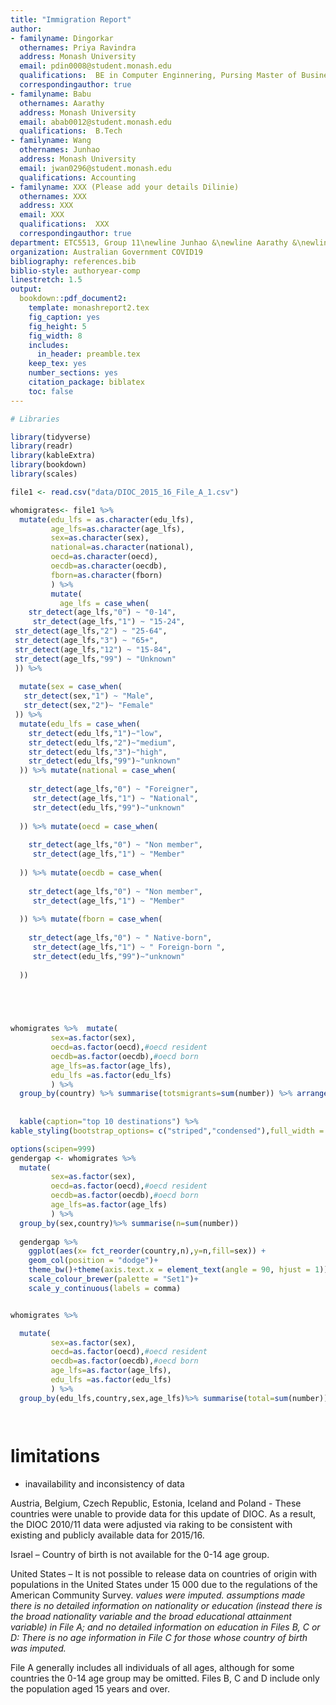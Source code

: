```yaml
---
title: "Immigration Report"
author:
- familyname: Dingorkar
  othernames: Priya Ravindra
  address: Monash University
  email: pdin0008@student.monash.edu
  qualifications:  BE in Computer Enginnering, Pursing Master of Business Analytics
  correspondingauthor: true
- familyname: Babu
  othernames: Aarathy
  address: Monash University
  email: abab0012@student.monash.edu
  qualifications:  B.Tech
- familyname: Wang
  othernames: Junhao
  address: Monash University
  email: jwan0296@student.monash.edu
  qualifications: Accounting
- familyname: XXX (Please add your details Dilinie)
  othernames: XXX
  address: XXX
  email: XXX
  qualifications:  XXX
  correspondingauthor: true
department: ETC5513, Group 11\newline Junhao &\newline Aarathy &\newline Dilinie &\newline Priya
organization: Australian Government COVID19
bibliography: references.bib
biblio-style: authoryear-comp
linestretch: 1.5
output:
  bookdown::pdf_document2:
    template: monashreport2.tex
    fig_caption: yes
    fig_height: 5
    fig_width: 8
    includes:
      in_header: preamble.tex
    keep_tex: yes
    number_sections: yes
    citation_package: biblatex
    toc: false
---
```


```r
# Libraries

library(tidyverse)
library(readr)
library(kableExtra)
library(bookdown)
library(scales)

```



\section*{Introduction}

\section*{Abstract}

\section*{Methodology}

\section*{File A1}

```r

file1 <- read.csv("data/DIOC_2015_16_File_A_1.csv")

```


```r
whomigrates<- file1 %>% 
  mutate(edu_lfs = as.character(edu_lfs),
         age_lfs=as.character(age_lfs),
         sex=as.character(sex),
         national=as.character(national),
         oecd=as.character(oecd),
         oecdb=as.character(oecdb),
         fborn=as.character(fborn)
         ) %>% 
         mutate(
           age_lfs = case_when(
    str_detect(age_lfs,"0") ~ "0-14",
     str_detect(age_lfs,"1") ~ "15-24",
 str_detect(age_lfs,"2") ~ "25-64",
 str_detect(age_lfs,"3") ~ "65+",
 str_detect(age_lfs,"12") ~ "15-84",
 str_detect(age_lfs,"99") ~ "Unknown" 
 )) %>% 
  
  mutate(sex = case_when(
   str_detect(sex,"1") ~ "Male",
   str_detect(sex,"2")~ "Female"
 )) %>%
  mutate(edu_lfs = case_when(
    str_detect(edu_lfs,"1")~"low",
    str_detect(edu_lfs,"2")~"medium",
    str_detect(edu_lfs,"3")~"high",
    str_detect(edu_lfs,"99")~"unknown"
  )) %>% mutate(national = case_when(
    
    str_detect(age_lfs,"0") ~ "Foreigner",
     str_detect(age_lfs,"1") ~ "National",
     str_detect(edu_lfs,"99")~"unknown"
    
  )) %>% mutate(oecd = case_when(
    
    str_detect(age_lfs,"0") ~ "Non member",
     str_detect(age_lfs,"1") ~ "Member"
    
  )) %>% mutate(oecdb = case_when(
    
    str_detect(age_lfs,"0") ~ "Non member",
     str_detect(age_lfs,"1") ~ "Member"
    
  )) %>% mutate(fborn = case_when(
    
    str_detect(age_lfs,"0") ~ " Native-born",
     str_detect(age_lfs,"1") ~ " Foreign-born ",
     str_detect(edu_lfs,"99")~"unknown"
    
  ))



            

```

```r

whomigrates %>%  mutate(
         sex=as.factor(sex),
         oecd=as.factor(oecd),#oecd resident
         oecdb=as.factor(oecdb),#oecd born
         age_lfs=as.factor(age_lfs),
         edu_lfs =as.factor(edu_lfs)
         ) %>% 
  group_by(country) %>% summarise(totsmigrants=sum(number)) %>% arrange(desc(totsmigrants)) %>% head(10) %>% 
  
  
  kable(caption="top 10 destinations") %>% 
kable_styling(bootstrap_options= c("striped","condensed"),full_width = F,fixed_thead = T)

```



```r

options(scipen=999)
gendergap <- whomigrates %>% 
  mutate(
         sex=as.factor(sex),
         oecd=as.factor(oecd),#oecd resident
         oecdb=as.factor(oecdb),#oecd born
         age_lfs=as.factor(age_lfs)
         ) %>% 
  group_by(sex,country)%>% summarise(n=sum(number)) 
   
  gendergap %>% 
    ggplot(aes(x= fct_reorder(country,n),y=n,fill=sex)) +
    geom_col(position = "dodge")+ 
    theme_bw()+theme(axis.text.x = element_text(angle = 90, hjust = 1)) + 
    scale_colour_brewer(palette = "Set1")+ 
    scale_y_continuous(labels = comma)



```
```r
whomigrates %>% 

  mutate(
         sex=as.factor(sex),
         oecd=as.factor(oecd),#oecd resident
         oecdb=as.factor(oecdb),#oecd born
         age_lfs=as.factor(age_lfs),
         edu_lfs =as.factor(edu_lfs)
         ) %>% 
  group_by(edu_lfs,country,sex,age_lfs)%>% summarise(total=sum(number)) %>% arrange(desc(total)) 




```



# limitations


- inavailability and inconsistency of data 

Austria, Belgium, Czech Republic, Estonia, Iceland and Poland - These countries were unable to provide data for this update of DIOC. As a result, the DIOC 2010/11 data were adjusted via raking to be consistent with existing and publicly available data for 2015/16. 

Israel – Country of birth is not available for the 0-14 age group.

United States – It is not possible to release data on countries of origin with populations in the United States under 15 000 due to the regulations of the American Community Survey. *values were imputed. assumptions made * *there is no detailed information on nationality or education (instead there is the broad nationality variable and the broad educational attainment variable) in File A; and no detailed information on education in Files B, C or D: There is no age information in File C for those whose country of birth was imputed. *

File A generally includes all individuals of all ages, although for some countries the 0-14 age group may be omitted. Files B, C and D include only the population aged 15 years and over. 

